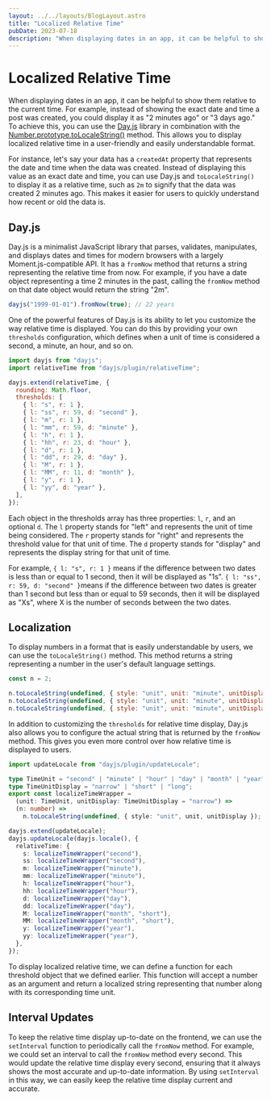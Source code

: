 ```yaml
---
layout: ../../layouts/BlogLayout.astro
title: "Localized Relative Time"
pubDate: 2023-07-18
description: "When displaying dates in an app, it can be helpful to show them relative to the current time."
---
```


# Localized Relative Time

When displaying dates in an app, it can be helpful to show them relative to the current time. For example, instead of showing the exact date and time a post was created, you could display it as "2 minutes ago" or "3 days ago." To achieve this, you can use the [Day.js](https://day.js.org/) library in combination with the [Number.prototype.toLocaleString()](https://developer.mozilla.org/en-US/docs/Web/JavaScript/Reference/Global_Objects/Number/toLocaleString) method. This allows you to display localized relative time in a user-friendly and easily understandable format.

For instance, let's say your data has a `createdAt` property that represents the date and time when the data was created. Instead of displaying this value as an exact date and time, you can use Day.js and `toLocaleString()` to display it as a relative time, such as `2m` to signify that the data was created 2 minutes ago. This makes it easier for users to quickly understand how recent or old the data is.

## Day.js

Day.js is a minimalist JavaScript library that parses, validates, manipulates, and displays dates and times for modern browsers with a largely Moment.js-compatible API. It has a `fromNow` method that returns a string representing the relative time from now. For example, if you have a date object representing a time 2 minutes in the past, calling the `fromNow` method on that date object would return the string "2m".

```js
dayjs("1999-01-01").fromNow(true); // 22 years
```

One of the powerful features of Day.js is its ability to let you customize the way relative time is displayed. You can do this by providing your own `thresholds` configuration, which defines when a unit of time is considered a second, a minute, an hour, and so on.

```js
import dayjs from "dayjs";
import relativeTime from "dayjs/plugin/relativeTime";

dayjs.extend(relativeTime, {
  rounding: Math.floor,
  thresholds: [
    { l: "s", r: 1 },
    { l: "ss", r: 59, d: "second" },
    { l: "m", r: 1 },
    { l: "mm", r: 59, d: "minute" },
    { l: "h", r: 1 },
    { l: "hh", r: 23, d: "hour" },
    { l: "d", r: 1 },
    { l: "dd", r: 29, d: "day" },
    { l: "M", r: 1 },
    { l: "MM", r: 11, d: "month" },
    { l: "y", r: 1 },
    { l: "yy", d: "year" },
  ],
});
```

Each object in the thresholds array has three properties: `l`, `r`, and an optional `d`. The `l` property stands for "left" and represents the unit of time being considered. The `r` property stands for "right" and represents the threshold value for that unit of time. The `d` property stands for "display" and represents the display string for that unit of time.

For example, `{ l: "s", r: 1 }` means if the difference between two dates is less than or equal to 1 second, then it will be displayed as "1s". `{ l: "ss", r: 59, d: "second" }`means if the difference between two dates is greater than 1 second but less than or equal to 59 seconds, then it will be displayed as "Xs", where X is the number of seconds between the two dates.

## Localization

To display numbers in a format that is easily understandable by users, we can use the `toLocaleString()` method. This method returns a string representing a number in the user's default language settings.

```js
const n = 2;

n.toLocaleString(undefined, { style: "unit", unit: "minute", unitDisplay: "narrow" }); //2m (in en-US)
n.toLocaleString(undefined, { style: "unit", unit: "minute", unitDisplay: "short" }); //2 min (in en-US)
n.toLocaleString(undefined, { style: "unit", unit: "minute", unitDisplay: "long" }); //2 minutes (in en-US)
```

In addition to customizing the `thresholds` for relative time display, Day.js also allows you to configure the actual string that is returned by the `fromNow` method. This gives you even more control over how relative time is displayed to users.

```ts
import updateLocale from "dayjs/plugin/updateLocale";

type TimeUnit = "second" | "minute" | "hour" | "day" | "month" | "year";
type TimeUnitDisplay = "narrow" | "short" | "long";
export const localizeTimeWrapper =
  (unit: TimeUnit, unitDisplay: TimeUnitDisplay = "narrow") =>
  (n: number) =>
    n.toLocaleString(undefined, { style: "unit", unit, unitDisplay });

dayjs.extend(updateLocale);
dayjs.updateLocale(dayjs.locale(), {
  relativeTime: {
    s: localizeTimeWrapper("second"),
    ss: localizeTimeWrapper("second"),
    m: localizeTimeWrapper("minute"),
    mm: localizeTimeWrapper("minute"),
    h: localizeTimeWrapper("hour"),
    hh: localizeTimeWrapper("hour"),
    d: localizeTimeWrapper("day"),
    dd: localizeTimeWrapper("day"),
    M: localizeTimeWrapper("month", "short"),
    MM: localizeTimeWrapper("month", "short"),
    y: localizeTimeWrapper("year"),
    yy: localizeTimeWrapper("year"),
  },
});
```

To display localized relative time, we can define a function for each threshold object that we defined earlier. This function will accept a number as an argument and return a localized string representing that number along with its corresponding time unit.

## Interval Updates

To keep the relative time display up-to-date on the frontend, we can use the `setInterval` function to periodically call the `fromNow` method. For example, we could set an interval to call the `fromNow` method every second. This would update the relative time display every second, ensuring that it always shows the most accurate and up-to-date information. By using `setInterval` in this way, we can easily keep the relative time display current and accurate.
